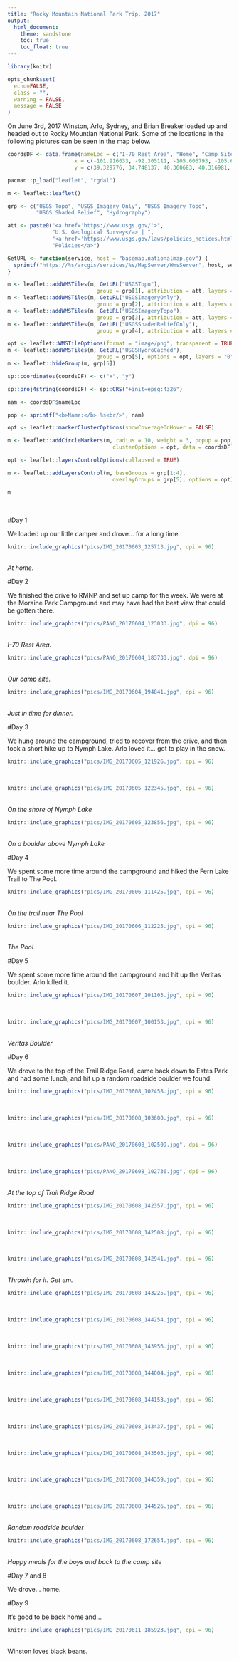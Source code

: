 ---
title: "Rocky Mountain National Park Trip, 2017"
output: 
  html_document:
    theme: sandstone
    toc: true
    toc_float: true
---

```{r setup, include=FALSE}

library(knitr)

opts_chunk$set(
  echo=FALSE,
  class = "",
  warning = FALSE,
  message = FALSE
)

```

On June 3rd, 2017 Winston, Arlo, Sydney, and Brian Breaker loaded up and headed out to Rocky Mountian National Park. Some of the locations in the following pictures can be seen in the map below.

```{r, fig.height=6, fig.width=10}
coordsDF <- data.frame(nameLoc = c("I-70 Rest Area", "Home", "Camp Site", "Veritas Boulder", "Random Roadside Boulder", "Nymph Lake", "The Pool", "Trail Ridge Road"), 
                     x = c(-101.916033, -92.305111, -105.606793, -105.630841, -105.588137, -105.651470, -105.659810, -105.727081), 
                     y = c(39.329776, 34.748137, 40.360683, 40.316981, 40.371403, 40.310112, 40.349687, 40.413270))

pacman::p_load("leaflet", "rgdal")

m <- leaflet::leaflet()

grp <- c("USGS Topo", "USGS Imagery Only", "USGS Imagery Topo",
         "USGS Shaded Relief", "Hydrography")

att <- paste0("<a href='https://www.usgs.gov/'>",
              "U.S. Geological Survey</a> | ",
              "<a href='https://www.usgs.gov/laws/policies_notices.html'>",
              "Policies</a>")

GetURL <- function(service, host = "basemap.nationalmap.gov") {
  sprintf("https://%s/arcgis/services/%s/MapServer/WmsServer", host, service)
}

m <- leaflet::addWMSTiles(m, GetURL("USGSTopo"),
                            group = grp[1], attribution = att, layers = "0")
m <- leaflet::addWMSTiles(m, GetURL("USGSImageryOnly"),
                            group = grp[2], attribution = att, layers = "0")
m <- leaflet::addWMSTiles(m, GetURL("USGSImageryTopo"),
                            group = grp[3], attribution = att, layers = "0")
m <- leaflet::addWMSTiles(m, GetURL("USGSShadedReliefOnly"),
                            group = grp[4], attribution = att, layers = "0")

opt <- leaflet::WMSTileOptions(format = "image/png", transparent = TRUE)
m <- leaflet::addWMSTiles(m, GetURL("USGSHydroCached"),
                            group = grp[5], options = opt, layers = "0")
m <- leaflet::hideGroup(m, grp[5])

sp::coordinates(coordsDF) <- c("x", "y")

sp::proj4string(coordsDF) <- sp::CRS("+init=epsg:4326")

nam <- coordsDF$nameLoc

pop <- sprintf("<b>Name:</b> %s<br/>", nam)

opt <- leaflet::markerClusterOptions(showCoverageOnHover = FALSE)

m <- leaflet::addCircleMarkers(m, radius = 10, weight = 3, popup = pop,
                                 clusterOptions = opt, data = coordsDF)

opt <- leaflet::layersControlOptions(collapsed = TRUE)

m <- leaflet::addLayersControl(m, baseGroups = grp[1:4],
                                 overlayGroups = grp[5], options = opt)

m

```

  <br>

#Day 1

We loaded up our little camper and drove... for a long time.

```{r, out.width="1280px", out.height="960px", out.extra="0px"}
knitr::include_graphics("pics/IMG_20170603_125713.jpg", dpi = 96)
```
<br>*At home.*</br>

#Day 2

We finished the drive to RMNP and set up camp for the week. We were at the Moraine Park Campground and may have had the best view that could be gotten there.

```{r, out.width="1787px", out.height="907px", out.extra="0px"}
knitr::include_graphics("pics/PANO_20170604_123033.jpg", dpi = 96)
```
<br>*I-70 Rest Area.*</br>

```{r, out.width="1920px", out.height="662px", out.extra="0px"}
knitr::include_graphics("pics/PANO_20170604_183733.jpg", dpi = 96)
```
<br>*Our camp site.*</br>

```{r, out.width="680px", out.height="907px", out.extra="0px"}
knitr::include_graphics("pics/IMG_20170604_194841.jpg", dpi = 96)
```
<br>*Just in time for dinner.*</br>

#Day 3

We hung around the campground, tried to recover from the drive, and then took a short hike up to Nymph Lake. Arlo loved it... got to play in the snow.

```{r, out.width="1209px", out.height="907px", out.extra="0px"}
knitr::include_graphics("pics/IMG_20170605_121926.jpg", dpi = 96)
```
  <br>
  
```{r, out.width="1209px", out.height="907px", out.extra="0px"}
knitr::include_graphics("pics/IMG_20170605_122345.jpg", dpi = 96)
```
<br>*On the shore of Nymph Lake*</br>

```{r, out.width="1209px", out.height="907px", out.extra="0px"}
knitr::include_graphics("pics/IMG_20170605_123856.jpg", dpi = 96)
```
<br>*On a boulder above Nymph Lake*</br>

#Day 4

We spent some more time around the campground and hiked the Fern Lake Trail to The Pool.

```{r, out.width="1209px", out.height="907px", out.extra="0px"}
knitr::include_graphics("pics/IMG_20170606_111425.jpg", dpi = 96)
```
<br>*On the trail near The Pool*</br>

```{r, out.width="1209px", out.height="907px", out.extra="0px"}
knitr::include_graphics("pics/IMG_20170606_112225.jpg", dpi = 96)
```
<br>*The Pool*</br>

#Day 5

We spent some more time around the campground and hit up the Veritas boulder. Arlo killed it.
  
```{r, out.width="680px", out.height="907px", out.extra="0px"}
knitr::include_graphics("pics/IMG_20170607_101103.jpg", dpi = 96)
```
  <br>

```{r, out.width="1209px", out.height="907px", out.extra="0px"}
knitr::include_graphics("pics/IMG_20170607_100153.jpg", dpi = 96)
```
<br>*Veritas Boulder*</br>

#Day 6

We drove to the top of the Trail Ridge Road, came back down to Estes Park and had some lunch, and hit up a random roadside boulder we found.

```{r, out.width="1209px", out.height="907px", out.extra="0px"}
knitr::include_graphics("pics/IMG_20170608_102458.jpg", dpi = 96)
```
  <br>
  
```{r, out.width="680px", out.height="907px", out.extra="0px"}
knitr::include_graphics("pics/IMG_20170608_103600.jpg", dpi = 96)
```
  <br>
  
```{r, out.width="1920px", out.height="743px", out.extra="0px"}
knitr::include_graphics("pics/PANO_20170608_102509.jpg", dpi = 96)
```
  <br>
  
```{r, out.width="1920px", out.height="445px", out.extra="0px"}
knitr::include_graphics("pics/PANO_20170608_102736.jpg", dpi = 96)
```
<br>*At the top of Trail Ridge Road*</br>

```{r, out.width="680px", out.height="907px", out.extra="0px"}
knitr::include_graphics("pics/IMG_20170608_142357.jpg", dpi = 96)
```
  <br>
  
```{r, out.width="680px", out.height="907px", out.extra="0px"}
knitr::include_graphics("pics/IMG_20170608_142508.jpg", dpi = 96)
```
  <br>
  
```{r, out.width="680px", out.height="907px", out.extra="0px"}
knitr::include_graphics("pics/IMG_20170608_142941.jpg", dpi = 96)
```
<br>*Throwin for it. Get em.*</br>
  
```{r, out.width="680px", out.height="907px", out.extra="0px"}
knitr::include_graphics("pics/IMG_20170608_143225.jpg", dpi = 96)
```
  <br>
  
```{r, out.width="680px", out.height="907px", out.extra="0px"}
knitr::include_graphics("pics/IMG_20170608_144254.jpg", dpi = 96)
```
  <br>
  
```{r, out.width="680px", out.height="907px", out.extra="0px"}
knitr::include_graphics("pics/IMG_20170608_143956.jpg", dpi = 96)
```
  <br>
  
```{r, out.width="680px", out.height="907px", out.extra="0px"}
knitr::include_graphics("pics/IMG_20170608_144004.jpg", dpi = 96)
```
  <br>
  
```{r, out.width="680px", out.height="907px", out.extra="0px"}
knitr::include_graphics("pics/IMG_20170608_144153.jpg", dpi = 96)
```
  <br>
  
```{r, out.width="680px", out.height="907px", out.extra="0px"}
knitr::include_graphics("pics/IMG_20170608_143437.jpg", dpi = 96)
```
  <br>
  
```{r, out.width="680px", out.height="907px", out.extra="0px"}
knitr::include_graphics("pics/IMG_20170608_143503.jpg", dpi = 96)
```
  <br>
  
```{r, out.width="680px", out.height="907px", out.extra="0px"}
knitr::include_graphics("pics/IMG_20170608_144359.jpg", dpi = 96)
```
  <br>
  
```{r, out.width="680px", out.height="907px", out.extra="0px"}
knitr::include_graphics("pics/IMG_20170608_144526.jpg", dpi = 96)
```
<br>*Random roadside boulder*</br>
  
```{r, out.width="680px", out.height="907px", out.extra="0px"}
knitr::include_graphics("pics/IMG_20170608_172654.jpg", dpi = 96)
```
<br>*Happy meals for the boys and back to the camp site*</br>
  
#Day 7 and 8

We drove... home.

#Day 9

It's good to be back home and...

```{r, out.width="680px", out.height="907px", out.extra="0px"}
knitr::include_graphics("pics/IMG_20170611_185923.jpg", dpi = 96)
```
<br>Winston loves black beans.</br>
  
